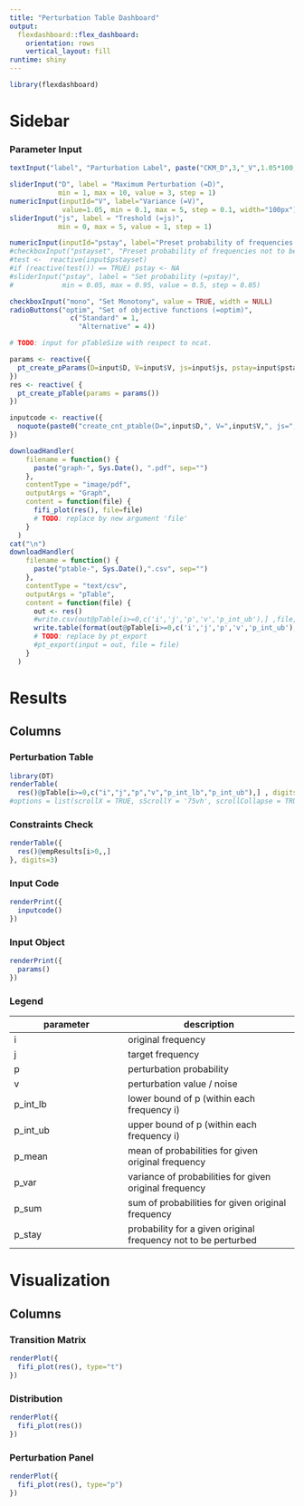 ```yaml
---
title: "Perturbation Table Dashboard"
output: 
  flexdashboard::flex_dashboard:
    orientation: rows
    vertical_layout: fill
runtime: shiny
---
```


```r
library(flexdashboard)
```

Sidebar {.sidebar}
=====================================

### Parameter Input

```r


textInput("label", "Parturbation Label", paste("CKM_D",3,"_V",1.05*100,sep=""))

sliderInput("D", label = "Maximum Perturbation (=D)",
            min = 1, max = 10, value = 3, step = 1)
numericInput(inputId="V", label="Variance (=V)", 
             value=1.05, min = 0.1, max = 5, step = 0.1, width="100px")
sliderInput("js", label = "Treshold (=js)",
            min = 0, max = 5, value = 1, step = 1)

numericInput(inputId="pstay", label="Preset probability of frequencies not to be perturbed (=pstay)",              value=NA, min = 0.05, max = 0.99, step = 0.05, width="200px")
#checkboxInput("pstayset", "Preset probability of frequencies not to be perturbed (=pstay)", value=FALSE, width = NULL)
#test <-  reactive(input$pstayset)
#if (reactive(test()) == TRUE) pstay <- NA
#sliderInput("pstay", label = "Set probability (=pstay)",
#            min = 0.05, max = 0.95, value = 0.5, step = 0.05)

checkboxInput("mono", "Set Monotony", value = TRUE, width = NULL)
radioButtons("optim", "Set of objective functions (=optim)",
               c("Standard" = 1,
                 "Alternative" = 4))

# TODO: input for pTableSize with respect to ncat.

params <- reactive({
  pt_create_pParams(D=input$D, V=input$V, js=input$js, pstay=input$pstay, label=input$label, mono=input$mono, optim=as.integer(input$optim))
})
res <- reactive( {
  pt_create_pTable(params = params())
})

inputcode <- reactive({
  noquote(paste0("create_cnt_ptable(D=",input$D,", V=",input$V,", js=",input$js,", pstay=",input$pstay, ", label=",input$label, ", mono=",input$mono, ", optim=",as.integer(input$optim),")", sep=""))
})

```



<!-- **Save the Output** -->

```r
downloadHandler(
    filename = function() {
      paste("graph-", Sys.Date(), ".pdf", sep="")
    },
    contentType = "image/pdf",
    outputArgs = "Graph",
    content = function(file) {
      fifi_plot(res(), file=file)
      # TODO: replace by new argument 'file'
    }
  )
cat("\n")
downloadHandler(
    filename = function() {
      paste("ptable-", Sys.Date(),".csv", sep="")
    },
    contentType = "text/csv",
    outputArgs = "pTable",
    content = function(file) {
      out <- res()
      #write.csv(out@pTable[i>=0,c('i','j','p','v','p_int_ub'),] ,file, row.names = FALSE, quote=FALSE)
      write.table(format(out@pTable[i>=0,c('i','j','p','v','p_int_ub'),], digits=8), file, sep=";", dec=".", row.names = FALSE, col.names = TRUE, quote=FALSE)
      # TODO: replace by pt_export
      #pt_export(input = out, file = file)
    }
  )
```


Results {.tabset}
=====================================

Columns {.tabset}
-------------------------------------



### Perturbation Table 

```r
library(DT)
renderTable(
  res()@pTable[i>=0,c("i","j","p","v","p_int_lb","p_int_ub"),] , digits = 8)#,
#options = list(scrollX = TRUE, sScrollY = '75vh', scrollCollapse = TRUE))
```

### Constraints Check {data-width=100}

```r
renderTable({
  res()@empResults[i>0,,]
}, digits=3)
```

### Input Code {data-width=175}

```r
renderPrint({
  inputcode()
})
```

### Input Object {data-width=175}

```r
renderPrint({
  params()
})
```

### Legend {data-width=75}

parameter     | description
---------------- | ------------------------
i  | original frequency
j | target frequency
p | perturbation probability
v | perturbation value / noise
p_int_lb | lower bound of p (within each frequency i)
p_int_ub | upper bound of p (within each frequency i)
p_mean   | mean of probabilities for given original frequency
p_var | variance of probabilities for given original frequency
p_sum | sum of probabilities for given original frequency
p_stay | probability for a given original frequency not to be perturbed


Visualization {.tabset}
=====================================

Columns {.tabset}
-------------------------------------


### Transition Matrix

```r
renderPlot({
  fifi_plot(res(), type="t")
})
```

### Distribution

```r
renderPlot({
  fifi_plot(res())
})
```

### Perturbation Panel

```r
renderPlot({
  fifi_plot(res(), type="p")
})
```
